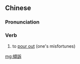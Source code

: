 {{also|倾诉}}
==Chinese==
{{zh-forms|s=倾诉}}

===Pronunciation===
{{zh-pron
|m=qīngsù
|c=king1 sou3
|mn=qz,xm,zz:kheng-sò͘
|cat=v
}}

===Verb===
{{zh-verb}}

# to [[pour out]] (one's misfortunes)

[[mg:傾訴]]